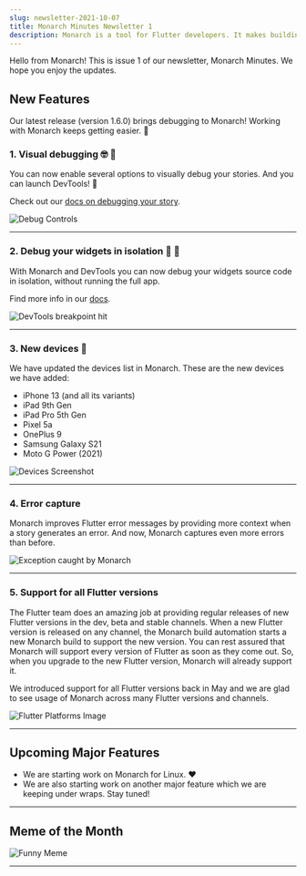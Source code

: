 ```yaml
---
slug: newsletter-2021-10-07
title: Monarch Minutes Newsletter 1
description: Monarch is a tool for Flutter developers. It makes building beautiful apps a simpler and faster experience.
---
```




Hello from Monarch! This is issue 1 of our newsletter, Monarch Minutes. 
We hope you enjoy the updates. 

## New Features

Our latest release (version 1.6.0) brings debugging to Monarch! Working with 
Monarch keeps getting easier. 🙌

### 1. Visual debugging 🤓 🐛
You can now enable several options to visually debug your stories. And you can launch
DevTools! 🚀 

Check out our [docs on debugging your story](/docs/debug-your-story).

<img className="docs-screenshot macos" alt="Debug Controls" 
    src={debug_controls} />

---

### 2. Debug your widgets in isolation 🦾 🤯
With Monarch and DevTools you can now debug your widgets source code in isolation, 
without running the full app.

Find more info in our [docs](/docs/debug-your-story#debug-your-widgets-source-code).

<img className="docs-screenshot macos" alt="DevTools breakpoint hit" 
    src={devtools_breakpoint_hit} />

---

### 3. New devices 📱
We have updated the devices list in Monarch. These are the new devices we have added:

- iPhone 13 (and all its variants)
- iPad 9th Gen
- iPad Pro 5th Gen
- Pixel 5a
- OnePlus 9
- Samsung Galaxy S21
- Moto G Power (2021)

<img className="docs-screenshot macos" alt="Devices Screenshot" 
    src={devices} />

---

### 4. Error capture
Monarch improves Flutter error messages by providing more context when a story 
generates an error. And now, Monarch captures even more errors than before.

<img className="docs-screenshot macos" alt="Exception caught by Monarch" 
    src={exception_caught_by_monarch} />

---

### 5. Support for all Flutter versions
The Flutter team does an amazing job at providing regular releases
of new Flutter versions in the dev, beta and stable channels. When a new Flutter
version is released on any channel, the Monarch build automation starts a new 
Monarch build to support the new version. You can rest assured that Monarch will 
support every version of Flutter as soon 
as they come out. So, when you upgrade to the new Flutter version, Monarch will 
already support it.

We introduced support for all Flutter versions back in May and we are glad to 
see usage of Monarch across many Flutter versions and channels.

<img className="docs-screenshot macos" alt="Flutter Platforms Image" 
    src={flutter_platforms} />

---

## Upcoming Major Features
- We are starting work on Monarch for Linux. ❤️
- We are also starting work on another major feature which we are keeping 
  under wraps. Stay tuned!

---

## Meme of the Month

<img alt="Funny Meme" src={meme_how_it_people_see_each_other} />

---

<br />
<NewsletterCta />
